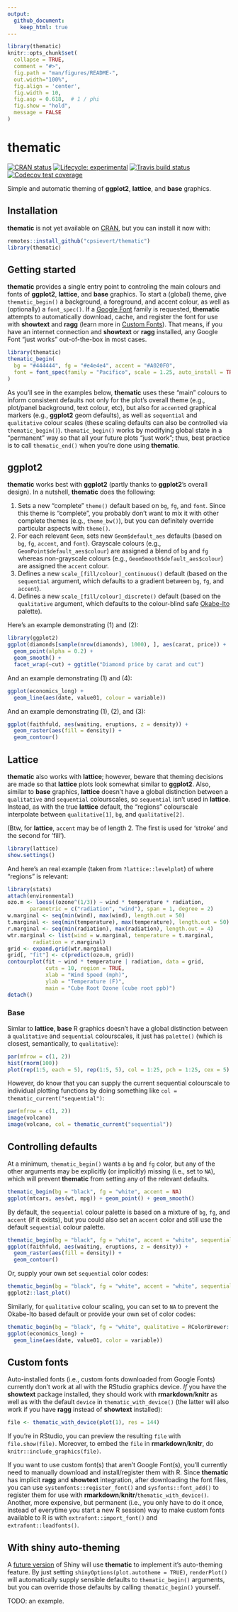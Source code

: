 ```yaml
---
output: 
  github_document:
    keep_html: true
---
```


<!-- README.md is generated from README.Rmd. Please edit that file -->

```r
library(thematic)
knitr::opts_chunk$set(
  collapse = TRUE,
  comment = "#>",
  fig.path = "man/figures/README-",
  out.width="100%", 
  fig.align = 'center',
  fig.width = 10,
  fig.asp = 0.618,  # 1 / phi
  fig.show = "hold",
  message = FALSE
)
```

# thematic

<!-- badges: start -->
[![CRAN status](https://www.r-pkg.org/badges/version/thematic)](https://CRAN.R-project.org/package=thematic)
[![Lifecycle: experimental](https://img.shields.io/badge/lifecycle-experimental-orange.svg)](https://www.tidyverse.org/lifecycle/#experimental)
[![Travis build status](https://travis-ci.org/rstudio/thematic.svg?branch=master)](https://travis-ci.org/rstudio/thematic)
[![Codecov test coverage](https://codecov.io/gh/rstudio/thematic/branch/master/graph/badge.svg)](https://codecov.io/gh/rstudio/thematic?branch=master)
<!-- badges: end -->

Simple and automatic theming of **ggplot2**, **lattice**, and **base** graphics.

## Installation

**thematic** is not yet available on [CRAN](https://CRAN.R-project.org), but you can install it now with:

``` r
remotes::install_github("cpsievert/thematic")
library(thematic)
```

## Getting started

**thematic** provides a single entry point to controling the main colours and fonts of **ggplot2**, **lattice**, and **base** graphics. To start a (global) theme, give `thematic_begin()` a background, a foreground, and accent colour, as well as (optionally) a `font_spec()`. If a [Google Font](https://fonts.google.com) family is requested, **thematic** attempts to automatically download, cache, and register the font for use with **showtext** and **ragg** (learn more in [Custom Fonts](#custom-fonts)).  That means, if you have an internet connection and **showtext** or **ragg** installed, any Google Font "just works" out-of-the-box in most cases.

```r
library(thematic)
thematic_begin(
  bg = "#444444", fg = "#e4e4e4", accent = "#A020F0", 
  font = font_spec(family = "Pacifico", scale = 1.25, auto_install = TRUE)
)
```

As you'll see in the examples below, **thematic** uses these "main" colours to inform consistent defaults not only for the plot's overall theme (e.g., plot/panel background, text colour, etc), but also for `accent`ed graphical markers (e.g., **ggplot2** geom defaults), as well as `sequential` and `qualitative` colour scales (these scaling defaults can also be controlled via `thematic_begin()`). `thematic_begin()` works by modifying global state in a "permanent" way so that all your future plots "just work"; thus, best practice is to call `thematic_end()` when you're done using **thematic**.

## ggplot2

**thematic** works best with **ggplot2** (partly thanks to **ggplot2**'s overall design). In a nutshell, **thematic** does the following:

1. Sets a new "complete" `theme()` default based on `bg`, `fg`, and `font`. Since this theme is "complete", you probably don't want to mix it with other complete themes (e.g., `theme_bw()`), but you can definitely override particular aspects with `theme()`.
2. For each relevant `Geom`, sets new `Geom$default_aes` defaults (based on `bg`, `fg`, `accent`, and `font`). Grayscale colours (e.g., `GeomPoint$default_aes$colour`) are assigned a blend of `bg` and `fg` whereas non-grayscale colours (e.g., `GeomSmooth$default_aes$colour`) are assigned the `accent` colour.
3. Defines a new `scale_[fill/colour]_continuous()` default (based on the `sequential` argument, which defaults to a gradient between `bg`, `fg`, and `accent`).
4. Defines a new `scale_[fill/colour]_discrete()` default (based on the `qualitative` argument, which defaults to the colour-blind safe [Okabe-Ito](https://jfly.uni-koeln.de/color/) palette).

Here's an example demonstrating (1) and (2):

```r
library(ggplot2)
ggplot(diamonds[sample(nrow(diamonds), 1000), ], aes(carat, price)) +
  geom_point(alpha = 0.2) +
  geom_smooth() +
  facet_wrap(~cut) + ggtitle("Diamond price by carat and cut")
```

And an example demonstrating (1) and (4):

```r
ggplot(economics_long) +
  geom_line(aes(date, value01, colour = variable))
```

And an example demonstrating (1), (2), and (3):

```r
ggplot(faithfuld, aes(waiting, eruptions, z = density)) +
  geom_raster(aes(fill = density)) + 
  geom_contour()
```

## Lattice

**thematic** also works with **lattice**; however, beware that theming decisions are made so that **lattice** plots look somewhat similar to **ggplot2**. Also, similar to **base** graphics, **lattice** doesn't have a global distinction between a `qualitative` and `sequential` colourscales, so `sequential` isn't used in **lattice**. Instead, as with the true **lattice** default, the "regions" colourscale interpolate between `qualitative[1]`, `bg`, and `qualitative[2]`.

(Btw, for **lattice**, `accent` may be of length 2. The first is used for 'stroke' and the second for 'fill').

```r
library(lattice)
show.settings()
```

And here's an real example (taken from `?lattice::levelplot`) of where "regions" is relevant: 

```r
library(stats)
attach(environmental)
ozo.m <- loess((ozone^(1/3)) ~ wind * temperature * radiation,
       parametric = c("radiation", "wind"), span = 1, degree = 2)
w.marginal <- seq(min(wind), max(wind), length.out = 50)
t.marginal <- seq(min(temperature), max(temperature), length.out = 50)
r.marginal <- seq(min(radiation), max(radiation), length.out = 4)
wtr.marginal <- list(wind = w.marginal, temperature = t.marginal,
        radiation = r.marginal)
grid <- expand.grid(wtr.marginal)
grid[, "fit"] <- c(predict(ozo.m, grid))
contourplot(fit ~ wind * temperature | radiation, data = grid,
            cuts = 10, region = TRUE,
            xlab = "Wind Speed (mph)",
            ylab = "Temperature (F)",
            main = "Cube Root Ozone (cube root ppb)")
detach()
```

### Base

Simlar to **lattice**, **base** R graphics doesn't have a global distinction between a `qualitative` and `sequential` colourscales, it just has `palette()` (which is closest, semantically, to `qualitative`):

```r
par(mfrow = c(1, 2))
hist(rnorm(100))
plot(rep(1:5, each = 5), rep(1:5, 5), col = 1:25, pch = 1:25, cex = 5)
```

However, do know that you can supply the current sequential colourscale to individual plotting functions by doing something like `col = thematic_current("sequential")`:

```r
par(mfrow = c(1, 2))
image(volcano)
image(volcano, col = thematic_current("sequential"))
```

## Controlling defaults

At a minimum, `thematic_begin()` wants a `bg` and `fg` color, but any of the other arguments may be explicitly (or implicitly) missing (i.e., set to `NA`), which will prevent **thematic** from setting any of the relevant defaults.

```r
thematic_begin(bg = "black", fg = "white", accent = NA)
ggplot(mtcars, aes(wt, mpg)) + geom_point() + geom_smooth()
```

By default, the `sequential` colour palette is based on a mixture of `bg`, `fg`, and `accent` (if it exists), but you could also set an `accent` color and still use the default `sequential` colour palette.

```r
thematic_begin(bg = "black", fg = "white", accent = "white", sequential = NA)
ggplot(faithfuld, aes(waiting, eruptions, z = density)) +
  geom_raster(aes(fill = density)) + 
  geom_contour()
```

Or, supply your own set `sequential` color codes:

```r
thematic_begin(bg = "black", fg = "white", accent = "white", sequential = RColorBrewer::brewer.pal(9, "Greens"))
ggplot2::last_plot()
```

Similarly, for `qualitative` colour scaling, you can set to `NA` to prevent the Okabe-Ito based default or provide your own set of color codes:

```r
thematic_begin(bg = "black", fg = "white", qualitative = RColorBrewer::brewer.pal(8, "Dark2"))
ggplot(economics_long) +
  geom_line(aes(date, value01, color = variable))
```


## Custom fonts {#custom-fonts}

Auto-installed fonts (i.e., custom fonts downloaded from Google Fonts) currently don't work at all with the RStudio graphics device. *If* you have the **showtext** package installed, they should work with **rmarkdown**/**knitr** as well as with the default `device` in `thematic_with_device()` (the latter will also work if you have **ragg** instead of **showtext** installed):

```r
file <- thematic_with_device(plot(1), res = 144)
```

If you're in RStudio, you can preview the resulting `file` with `file.show(file)`. Moreover, to embed the `file` in **rmarkdown**/**knitr**, do `knitr::include_graphics(file)`.

If you want to use custom font(s) that aren't Google Font(s), you'll currently need to manually download and install/register them with R. Since **thematic** has implicit **ragg** and **showtext** integration, after downloading the font files, you can use `systemfonts::register_font()` and `sysfonts::font_add()` to register them for use with **rmarkdown**/**knitr**/`thematic_with_device()`. Another, more expensive, but permanent (i.e., you only have to do it once, instead of everytime you start a new R session) way to make custom fonts available to R is with `extrafont::import_font()` and `extrafont::loadfonts()`.

## With shiny auto-theming

A [future version](https://github.com/rstudio/shiny/pull/2740) of Shiny will use **thematic** to implement it's auto-theming feature. By just setting `shinyOptions(plot.autotheme = TRUE)`, `renderPlot()` will automatically supply sensible defaults to `thematic_begin()` arguments, but you can override those defaults by calling `thematic_begin()` yourself.

TODO: an example.
